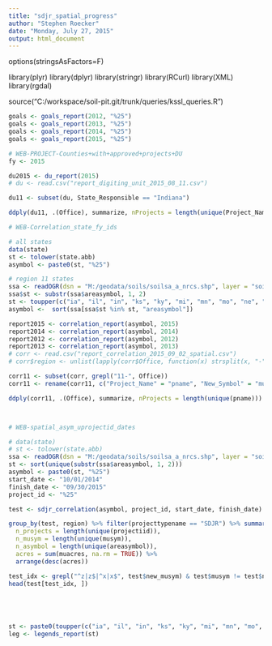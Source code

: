 ---
title: "sdjr_spatial_progress"
author: "Stephen Roecker"
date: "Monday, July 27, 2015"
output: html_document
---

options(stringsAsFactors=F)

library(plyr)
library(dplyr)
library(stringr)
library(RCurl)
library(XML)
library(rgdal)

source("C:/workspace/soil-pit.git/trunk/queries/kssl_queries.R")


```{r du report, echo=FALSE}

goals <- goals_report(2012, "%25")
goals <- goals_report(2013, "%25")
goals <- goals_report(2014, "%25")
goals <- goals_report(2015, "%25")

# WEB-PROJECT-Counties+with+approved+projects+DU
fy <- 2015

du2015 <- du_report(2015)
# du <- read.csv("report_digiting_unit_2015_08_11.csv")

du11 <- subset(du, State_Responsible == "Indiana")

ddply(du11, .(Office), summarize, nProjects = length(unique(Project_Name)))
```


```{r correlation report, echo=FALSE}
# WEB-Correlation_state_fy_ids

# all states
data(state)
st <- tolower(state.abb)
asymbol <- paste0(st, "%25")

# region 11 states
ssa <- readOGR(dsn = "M:/geodata/soils/soilsa_a_nrcs.shp", layer = "soilsa_a_nrcs", encoding = "ESRI Shapefile")@data
ssa$st <- substr(ssa$areasymbol, 1, 2)
st <- toupper(c("ia", "il", "in", "ks", "ky", "mi", "mn", "mo", "ne", "oh", "ok", "sd", "wi"))
asymbol <-  sort(ssa[ssa$st %in% st, "areasymbol"])

report2015 <- correlation_report(asymbol, 2015)
report2014 <- correlation_report(asymbol, 2014)
report2012 <- correlation_report(asymbol, 2012)
report2013 <- correlation_report(asymbol, 2013)
# corr <- read.csv("report_correlation_2015_09_02_spatial.csv")
# corr$region <- unlist(lapply(corr$Office, function(x) strsplit(x, "-")[[1]][1]))

corr11 <- subset(corr, grepl("11-", Office))
corr11 <- rename(corr11, c("Project_Name" = "pname", "New_Symbol" = "musym_corr", "Old_Musym2" = "old_musym_corr"))

ddply(corr11, .(Office), summarize, nProjects = length(unique(pname)))



# WEB-spatial_asym_uprojectid_dates

# data(state)
# st <- tolower(state.abb)
ssa <- readOGR(dsn = "M:/geodata/soils/soilsa_a_nrcs.shp", layer = "soilsa_a_nrcs", encoding = "ESRI Shapefile")@data
st <- sort(unique(substr(ssa$areasymbol, 1, 2)))
asymbol <- paste0(st, "%25")
start_date <- "10/01/2014"
finish_date <- "09/30/2015"
project_id <- "%25"

test <- sdjr_correlation(asymbol, project_id, start_date, finish_date)

group_by(test, region) %>% filter(projecttypename == "SDJR") %>% summarize(
  n_projects = length(unique(projectiid)),
  n_musym = length(unique(musym)),
  n_asymbol = length(unique(areasymbol)),
  acres = sum(muacres, na.rm = TRUE)) %>% 
  arrange(desc(acres))

test_idx <- grepl("^z|z$|^x|x$", test$new_musym) & test$musym != test$new_musym & test$new_musym != ""
head(test[test_idx, ])





st <- paste0(toupper(c("ia", "il", "in", "ks", "ky", "mi", "mn", "mo", "ne", "oh", "ok", "sd", "wi")), "%25")
leg <- legends_report(st)

```



